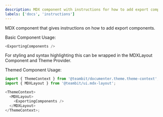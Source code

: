 ```yaml
---
description: MDX component with instructions for how to add export components
labels: ['docs', 'instructions']
---
```


MDX component that gives instructions on how to add export components.

Basic Component Usage:

```js
<ExportingComponents />
```

For styling and syntax highlighting this can be wrapped in the MDXLayout Component and Theme Provider.

Themed Component Usage:

```js
import { ThemeContext } from '@teambit/documenter.theme.theme-context';
import { MDXLayout } from '@teambit/ui.mdx-layout';

<ThemeContext>
  <MDXLayout>
    <ExportingComponents />
  </MDXLayout>
</ThemeContext>;
```
